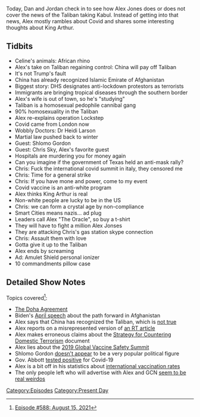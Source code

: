 {{DEFAULTSORT:
    #_EPISODE_0588:August 15, 2021
}}{{Episode
    | title           = August 15, 2021
    | caption         = Listen to this episode on [https://knowledgefight.libsyn.com/588-august-15-2021 Libsyn] [https://open.spotify.com/episode/2Zx8s2lhCzWozPKg4XsRvo Spotify], Read the [[Transcript/588: August 15, 2021|Unofficial Transcript]]
    | episodeNumber   = 588
    | length          = 01:23:44
    | airDate         = August 20, 2021
    | coverageDate    = August 15, 2021
    | episodeType     = [[:Category:Present Day|Present Day]]
    | appearance      = [[Dr Heidi Larson]], [[Shlomo Gordon]], [[Chris Sky]], [[King Arthur]]
    | previousEpisode = [[587: August 14, 2021]]
    | nextEpisode     = [[589: August 18-20, 2021]]
}}

{{Stub}}

Today, Dan and Jordan check in to see how Alex Jones does or does not cover the news of the Taliban taking Kabul.  Instead of getting into that news, Alex mostly rambles about Covid and shares some interesting thoughts about King Arthur.

==Tidbits==

*Celine's animals: African rhino
*Alex's take on Taliban regaining control: China will pay off Taliban
*It's not Trump's fault
*China has already recognized Islamic Emirate of Afghanistan
*Biggest story: DHS designates anti-lockdown protestors as terrorists
*Immigrants are bringing tropical diseases through the southern border
*Alex's wife is out of town, so he's "studying"
*Taliban is a homosexual pedophile cannibal gang
*90% homosexuality in the Taliban
*Alex re-explains operation Lockstep
*Covid came from London now
*Wobbly Doctors: Dr Heidi Larson
*Martial law pushed back to winter
*Guest: Shlomo Gordon
*Guest: Chris Sky, Alex's favorite guest
*Hospitals are murdering you for money again
*Can you imagine if the government of Texas held an anti-mask rally?
*Chris: Fuck the international covid summit in italy, they censored me
*Chris: Time for a general strike
*Chris: If you have mone and power, come to my event
*Covid vaccine is an anti-white program
*Alex thinks King Arthur is real
*Non-white people are lucky to be in the US
*Chris: we can form a crystal age by non-compliance
*Smart Cities means nazis... ad plug
*Leaders call Alex "The Oracle", so buy a t-shirt
*They will have to fight a million Alex Jonses
*They are attacking Chris's gas station skype connection
*Chris: Assault them with love
*Gotta give it up to the Taliban
*Alex ends by screaming
*Ad: Amulet Shield personal ionizer
*10 commandments pillow case

==Detailed Show Notes==

Topics covered<ref>[https://knowledgefight.com/research/2021/8/19/episode-588-august-15-2021 Episode #588: August 15, 2021]</ref>:

*[https://www.state.gov/wp-content/uploads/2020/02/Agreement-For-Bringing-Peace-to-Afghanistan-02.29.20.pdf The Doha Agreement]
*Biden's [https://www.whitehouse.gov/briefing-room/speeches-remarks/2021/04/14/remarks-by-president-biden-on-the-way-forward-in-afghanistan/ April speech] about the path forward in Afghanistan
*Alex says that China has recognized the Taliban, which is [https://www.kcrg.com/2021/08/18/china-says-waiting-before-recognizing-afghanistan-government/ not true]
*Alex reports on a misrepresented version of [https://www.rt.com/usa/532011-extremist-threat-covid-restrictions/ an RT article]
*Alex makes erroneous claims about the [https://www.whitehouse.gov/wp-content/uploads/2021/06/National-Strategy-for-Countering-Domestic-Terrorism.pdf Strategy for Countering Domestic Terrorism] document
*Alex lies about the [https://www.who.int/news-room/events/detail/2019/12/02/default-calendar/global-vaccine-safety-summit 2019 Global Vaccine Safety Summit]
*Shlomo Gordon [https://gogetfunding.com/help-shlomo-gordon-drain-the-israeli-swamp/ doesn't appear] to be a very popular political figure
*Gov. Abbott [https://www.nytimes.com/2021/08/18/us/abbott-covid-positive.html tested positive] for Covid-19
*Alex is a bit off in his statistics about [https://graphics.reuters.com/world-coronavirus-tracker-and-maps/ international vaccination rates]
*The only people left who will advertise with Alex and GCN [http://projectpillowtalk.com/amulet-shield seem to be real weirdos]

[[Category:Episodes]]
[[Category:Present Day]]
